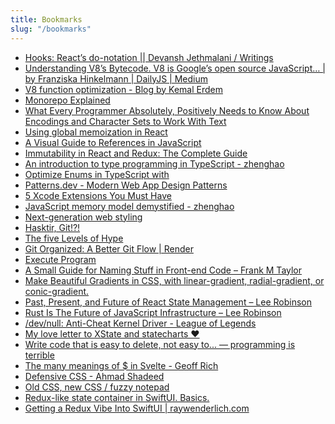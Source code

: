 ```yaml
---
title: Bookmarks
slug: "/bookmarks"
---
```


- [Hooks: React’s do-notation || Devansh Jethmalani / Writings](https://devanshj.me/writings/hooks-reacts-do-notation)
- [Understanding V8’s Bytecode. V8 is Google’s open source JavaScript… | by Franziska Hinkelmann | DailyJS | Medium](https://medium.com/dailyjs/understanding-v8s-bytecode-317d46c94775)
- [V8 function optimization - Blog by Kemal Erdem](https://erdem.pl/2019/08/v-8-function-optimization)
- [Monorepo Explained](https://monorepo.tools/#what-is-a-monorepo)
- [What Every Programmer Absolutely, Positively Needs to Know About Encodings and Character Sets to Work With Text](https://kunststube.net/encoding/)
- [Using global memoization in React](https://thoughtspile.github.io/2022/02/09/react-global-memo/)
- [A Visual Guide to References in JavaScript](https://daveceddia.com/javascript-references/)
- [Immutability in React and Redux: The Complete Guide](https://daveceddia.com/react-redux-immutability-guide/)
- [An introduction to type programming in TypeScript - zhenghao](https://zhenghao.io/posts/type-programming)
- [Optimize Enums in TypeScript with](https://ultimatecourses.com/blog/const-enums-typescript)
- [Patterns.dev - Modern Web App Design Patterns](https://patterns.dev/)
- [5 Xcode Extensions You Must Have](https://betterprogramming.pub/5-xcode-extensions-you-must-have-46fb1fd39e7a)
- [JavaScript memory model demystified - zhenghao](https://zhenghao.io/)
- [Next-generation web styling](https://web.dev/next-gen-css-2019/)
- [Hasktir, Git!?!](https://ohshitgit.com/tr)
- [The five Levels of Hype](https://johannesklingebiel.de/2022/01/12/hype-as-a-scale.html)
- [Git Organized: A Better Git Flow | Render](https://render.com/blog/git-organized-a-better-git-flow)
- [Execute Program](https://www.executeprogram.com/blog/typescript-features-to-avoid)
- [A Small Guide for Naming Stuff in Front-end Code – Frank M Taylor](https://blog.frankmtaylor.com/2021/10/21/a-small-guide-for-naming-stuff-in-front-end-code/)
- [Make Beautiful Gradients in CSS, with linear-gradient, radial-gradient, or conic-gradient.](https://www.joshwcomeau.com/css/make-beautiful-gradients/)
- [Past, Present, and Future of React State Management – Lee Robinson](https://leerob.io/blog/react-state-management)
- [Rust Is The Future of JavaScript Infrastructure – Lee Robinson](https://leerob.io/blog/rust)
- [/dev/null: Anti-Cheat Kernel Driver - League of Legends](https://www.leagueoflegends.com/en-us/news/dev/dev-null-anti-cheat-kernel-driver/)
- [My love letter to XState and statecharts ♥](https://dev.to/timdeschryver/my-love-letter-to-xstate-and-statecharts-287b)
- [Write code that is easy to delete, not easy to... — programming is terrible](https://programmingisterrible.com/post/139222674273/how-to-write-disposable-code-in-large-systems)
- [The many meanings of $ in Svelte - Geoff Rich](https://geoffrich.net/posts/svelte-$-meanings/)
- [Defensive CSS - Ahmad Shadeed](https://ishadeed.com/article/defensive-css/)
- [Old CSS, new CSS / fuzzy notepad](https://eev.ee/blog/2020/02/01/old-css-new-css/)
- [Redux-like state container in SwiftUI. Basics.](https://swiftwithmajid.com/2019/09/18/redux-like-state-container-in-swiftui/)
- [Getting a Redux Vibe Into SwiftUI | raywenderlich.com](https://www.raywenderlich.com/22096649-getting-a-redux-vibe-into-swiftui)

    